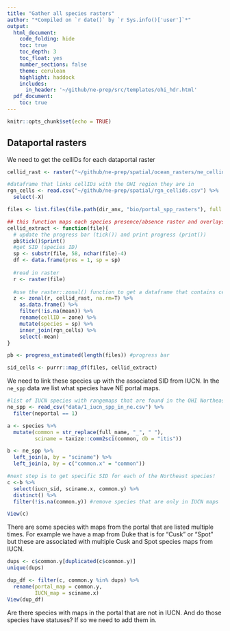 ```yaml
---
title: "Gather all species rasters"
author: "*Compiled on `r date()` by `r Sys.info()['user']`*"
output: 
  html_document:
    code_folding: hide
    toc: true
    toc_depth: 3
    toc_float: yes
    number_sections: false
    theme: cerulean
    highlight: haddock
    includes: 
      in_header: '~/github/ne-prep/src/templates/ohi_hdr.html'
  pdf_document:
    toc: true
---
```


```r
knitr::opts_chunk$set(echo = TRUE)
```


## Dataportal rasters

We need to get the cellIDs for each dataportal raster

```r
cellid_rast <- raster("~/github/ne-prep/spatial/ocean_rasters/ne_cellids.tif")

#dataframe that links cellIDs with the OHI region they are in
rgn_cells <- read.csv("~/github/ne-prep/spatial/rgn_cellids.csv") %>%
  select(-X)

files <- list.files(file.path(dir_anx, "bio/portal_spp_rasters"), full.names = T)

## this function maps each species presence/absence raster and overlays the cellIDs to return a dataframe of cellIDs where the species is found, and a column with SID (species ID)
cellid_extract <- function(file){
  # update the progress bar (tick()) and print progress (print())
  pb$tick()$print()
  #get SID (species ID)
  sp <- substr(file, 58, nchar(file)-4)
  df <- data.frame(pres = 1, sp = sp)
  
  #read in raster
  r <- raster(file)
  
  #use the raster::zonal() function to get a dataframe that contains cellids and SID as two columns
  z <- zonal(r, cellid_rast, na.rm=T) %>%
    as.data.frame() %>%
    filter(!is.na(mean)) %>%
    rename(cellID = zone) %>%
    mutate(species = sp) %>%
    inner_join(rgn_cells) %>%
    select(-mean)
}

pb <- progress_estimated(length(files)) #progress bar

sid_cells <- purrr::map_df(files, cellid_extract)
```


We need to link these species up with the associated SID from IUCN. In the `ne_spp` data we list what species have NE portal maps. 

```r
#list of IUCN species with rangemaps that are found in the OHI Northeast region
ne_spp <- read_csv("data/1_iucn_spp_in_ne.csv") %>%
  filter(neportal == 1) 

a <- species %>%
  mutate(common = str_replace(full_name, "_", " "),
         sciname = taxize::comm2sci(common, db = "itis")) 

b <- ne_spp %>%
  left_join(a, by = "sciname") %>%
  left_join(a, by = c("common.x" = "common"))

#next step is to get specific SID for each of the Northeast species!
c <-b %>% 
  select(iucn_sid, sciname.x, common.y) %>% 
  distinct() %>%
  filter(!is.na(common.y)) #remove species that are only in IUCN maps

View(c)
```

There are some species with maps from the portal that are listed multiple times. For example we have a map from Duke that is for "Cusk" or "Spot" but these are associated with multiple Cusk and Spot species maps from IUCN.

```r
dups <- c$common.y[duplicated(c$common.y)]
unique(dups)

dup_df <- filter(c, common.y %in% dups) %>%
  rename(portal_map = common.y,
         IUCN_map = sciname.x)
View(dup_df)
```

Are there species with maps in the portal that are not in IUCN. And do those species have statuses? If so we need to add them in.
